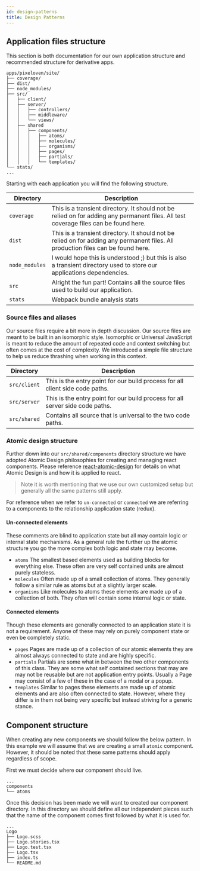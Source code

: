 ```yaml
---
id: design-patterns
title: Design Patterns
---
```


## Application files structure

This section is both documentation for our own application structure and recommended structure for derivative apps.

```
apps/pixeloven/site/
├── coverage/
├── dist/
├── node_modules/
├── src/
│   ├── client/
│   ├── server/
│   │   ├── controllers/
│   │   ├── middleware/
│   │   └── views/
│   ├── shared
│   │   ├── components/
│   │   │   ├── atoms/
│   │   │   ├── molecules/
│   │   │   ├── organisms/
│   │   │   ├── pages/
│   │   │   ├── partials/
│   │   │   └── templates/
└── stats/
...
```

Starting with each application you will find the following structure.

| Directory      | Description                                                                                                                          |
| -------------- | ------------------------------------------------------------------------------------------------------------------------------------ |
| `coverage`     | This is a transient directory. It should not be relied on for adding any permanent files. All test coverage files can be found here. |
| `dist`         | This is a transient directory. It should not be relied on for adding any permanent files. All production files can be found here.    |
| `node_modules` | I would hope this is understood ;) but this is also a transient directory used to store our applications dependencies.               |
| `src`          | Alright the fun part! Contains all the source files used to build our application.                                                   |
| `stats`        | Webpack bundle analysis stats                                                                                                        |

### Source files and aliases

Our source files require a bit more in depth discussion. Our source files are meant to be built in an isomorphic style. Isomorphic or Universal JavaScript is meant to reduce the amount of repeated code and context switching but often comes at the cost of complexity. We introduced a simple file structure to help us reduce thrashing when working in this context.

| Directory    | Description                                                                   |
| ------------ | ----------------------------------------------------------------------------- |
| `src/client` | This is the entry point for our build process for all client side code paths. |
| `src/server` | This is the entry point for our build process for all server side code paths. |
| `src/shared` | Contains all source that is universal to the two code paths.                  |

### Atomic design structure

Further down into our `src/shared/components` directory structure we have adopted Atomic Design philosophies for creating and managing react components. Please reference [react-atomic-design](https://github.com/danilowoz/react-atomic-design) for details on what Atomic Design is and how it is applied to react.

> Note it is worth mentioning that we use our own customized setup but generally all the same patterns still apply.

For reference when we refer to `un-connected` or `connected` we are referring to a components to the relationship application state (redux).

#### Un-connected elements

These comments are blind to application state but all may contain logic or internal state mechanisms. As a general rule the further up the atomic structure you go the more complex both logic and state may become.

-   `atoms` The smallest based elements used as building blocks for everything else. These often are very self contained units are almost purely stateless.
-   `molecules` Often made up of a small collection of atoms. They generally follow a similar rule as atoms but at a slightly larger scale.
-   `organisms` Like molecules to atoms these elements are made up of a collection of both. They often will contain some internal logic or state.

#### Connected elements

Though these elements are generally connected to an application state it is not a requirement. Anyone of these may rely on purely component state or even be completely static.

-   `pages` Pages are made up of a collection of our atomic elements they are almost always connected to state and are highly specific.
-   `partials` Partials are some what in between the two other components of this class. They are some what self contained sections that may are may not be reusable but are not application entry points. Usually a Page may consist of a few of these in the case of a modal or a popup.
-   `templates` Similar to pages these elements are made up of atomic elements and are also often connected to state. However, where they differ is in them not being very specific but instead striving for a generic stance.

## Component structure

When creating any new components we should follow the below pattern. In this example we will assume that we are creating a small `atomic` component. However, it should be noted that these same patterns should apply regardless of scope.

First we must decide where our component should live.

```
...
components
└── atoms
```

Once this decision has been made we will want to created our component directory. In this directory we should define all our independent pieces such that the name of the component comes first followed by what it is used for.

```
...
Logo
├── Logo.scss
├── Logo.stories.tsx
├── Logo.test.tsx
├── Logo.tsx
├── index.ts
└── README.md
```
